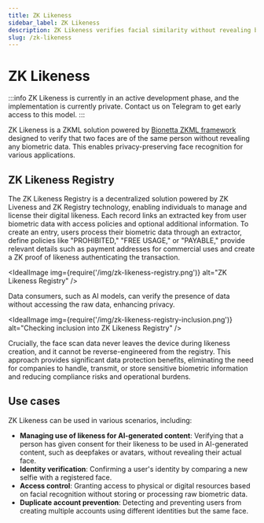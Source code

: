 ```yaml
---
title: ZK Likeness
sidebar_label: ZK Likeness
description: ZK Likeness verifies facial similarity without revealing biometric data, enabling privacy-preserving face recognition.
slug: /zk-likeness
---
```



# ZK Likeness

:::info
ZK Likeness is currently in an active development phase, and the implementation is currently private. Contact us on <OutLink href="https://t.me/+pWugh5xgDiE3Y2Jk">Telegram</OutLink> to get early access to this model.
:::

ZK Likeness is a ZKML solution powered by [Bionetta ZKML framework](/zkml-bionetta) designed to verify that two faces are of the same person without revealing any biometric data. This enables privacy-preserving face recognition for various applications.

## ZK Likeness Registry

The ZK Likeness Registry is a decentralized solution powered by ZK Liveness and ZK Registry technology, enabling individuals to manage and license their digital likeness. Each record links an extracted key from user biometric data with access policies and optional additional information. To create an entry, users process their biometric data through an extractor, define policies like "PROHIBITED," "FREE USAGE," or "PAYABLE," provide relevant details such as payment addresses for commercial uses and create a ZK proof of likeness authenticating the transaction.

<IdealImage img={require('/img/zk-likeness-registry.png')} alt="ZK Likeness Registry" />

Data consumers, such as AI models, can verify the presence of data without accessing the raw data, enhancing privacy.

<IdealImage img={require('/img/zk-likeness-registry-inclusion.png')} alt="Checking inclusion into ZK Likeness Registry" />

Crucially, the face scan data never leaves the device during likeness creation, and it cannot be reverse-engineered from the registry. This approach provides significant data protection benefits, eliminating the need for companies to handle, transmit, or store sensitive biometric information and reducing compliance risks and operational burdens.

## Use cases

ZK Likeness can be used in various scenarios, including:

- **Managing use of likeness for AI-generated content**: Verifying that a person has given consent for their likeness to be used in AI-generated content, such as deepfakes or avatars, without revealing their actual face.
- **Identity verification**: Confirming a user's identity by comparing a new selfie with a registered face.
- **Access control**: Granting access to physical or digital resources based on facial recognition without storing or processing raw biometric data.
- **Duplicate account prevention**: Detecting and preventing users from creating multiple accounts using different identities but the same face.

